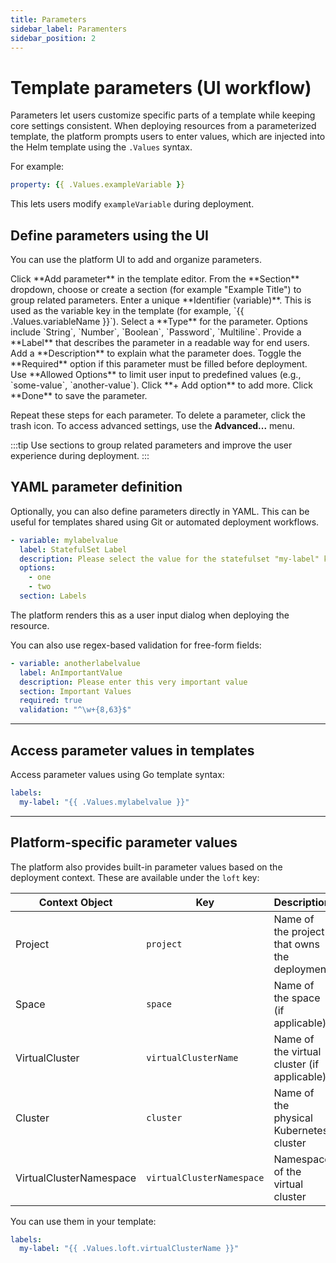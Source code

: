 ```yaml
---
title: Parameters
sidebar_label: Paramenters
sidebar_position: 2
---
```


# Template parameters (UI workflow)

Parameters let users customize specific parts of a template while keeping core settings consistent. When deploying resources from a parameterized template, the platform prompts users to enter values, which are injected into the Helm template using the `.Values` syntax.

For example:

```yaml
property: {{ .Values.exampleVariable }}
```

This lets users modify `exampleVariable` during deployment.


## Define parameters using the UI

You can use the platform UI to add and organize parameters.

<Flow id="ui-template-parameters">
  <Step>
  Click **Add parameter** in the template editor.
  </Step>
  <Step>
  From the **Section** dropdown, choose or create a section (for example "Example Title") to group related parameters.
  </Step>
  <Step>
  Enter a unique **Identifier (variable)**. This is used as the variable key in the template (for example, `{{ .Values.variableName }}`).
  </Step>
  <Step>
  Select a **Type** for the parameter. Options include `String`, `Number`, `Boolean`, `Password`, `Multiline`.
  </Step>
  <Step>
  Provide a **Label** that describes the parameter in a readable way for end users.
  </Step>
  <Step>
  Add a **Description** to explain what the parameter does.
  </Step>
  <Step>
  Toggle the **Required** option if this parameter must be filled before deployment.
  </Step>
  <Step>
  Use **Allowed Options** to limit user input to predefined values (e.g., `some-value`, `another-value`). Click **+ Add option** to add more.
  </Step>
  <Step>
  Click **Done** to save the parameter.
  </Step>
</Flow>

Repeat these steps for each parameter. To delete a parameter, click the trash icon. To access advanced settings, use the **Advanced...** menu.

:::tip
Use sections to group related parameters and improve the user experience during deployment.
:::


## YAML parameter definition

Optionally, you can also define parameters directly in YAML. This can be useful for templates shared using Git or automated deployment workflows.

```yaml title="dialog box for user input"
- variable: mylabelvalue
  label: StatefulSet Label
  description: Please select the value for the statefulset "my-label" key
  options:
    - one
    - two
  section: Labels
```

The platform renders this as a user input dialog when deploying the resource.

You can also use regex-based validation for free-form fields:

```yaml title="Free-form text field"
- variable: anotherlabelvalue
  label: AnImportantValue
  description: Please enter this very important value
  section: Important Values
  required: true
  validation: "^\w+{8,63}$"
```

---

## Access parameter values in templates

Access parameter values using Go template syntax:

```yaml title="accessing parameter values"
labels:
  my-label: "{{ .Values.mylabelvalue }}"
```

---

## Platform-specific parameter values

The platform also provides built-in parameter values based on the deployment context. These are available under the `loft` key:

| Context Object          | Key                       | Description                                  |
| ----------------------- | ------------------------- | -------------------------------------------- |
| Project                 | `project`                 | Name of the project that owns the deployment |
| Space                   | `space`                   | Name of the space (if applicable)            |
| VirtualCluster          | `virtualClusterName`      | Name of the virtual cluster (if applicable)  |
| Cluster                 | `cluster`                 | Name of the physical Kubernetes cluster      |
| VirtualClusterNamespace | `virtualClusterNamespace` | Namespace of the virtual cluster             |

You can use them in your template:

```yaml title="Accessing platform parameters"
labels:
  my-label: "{{ .Values.loft.virtualClusterName }}"
```
